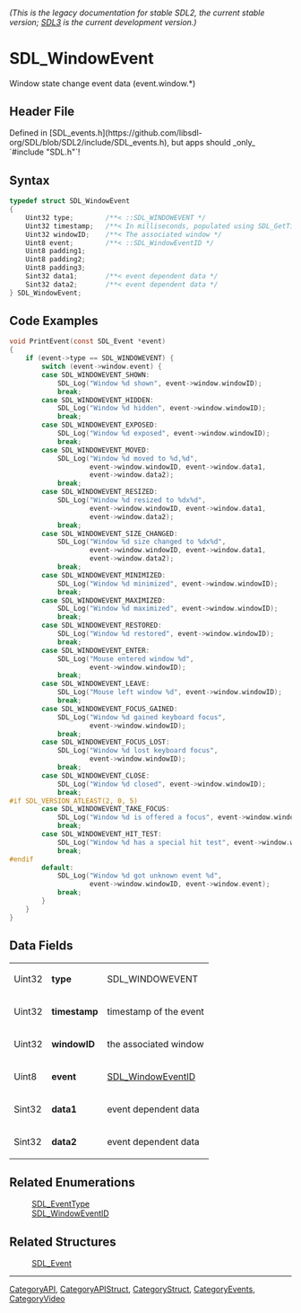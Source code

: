 ====== (This is the legacy documentation for stable SDL2, the current stable version; [https://wiki.libsdl.org/SDL3/ SDL3] is the current development version.) ======
= SDL_WindowEvent =

Window state change event data (event.window.*)

== Header File ==

Defined in [SDL_events.h](https://github.com/libsdl-org/SDL/blob/SDL2/include/SDL_events.h), but apps should _only_ `#include "SDL.h"`!

== Syntax ==

<syntaxhighlight lang='c'>
typedef struct SDL_WindowEvent
{
    Uint32 type;        /**< ::SDL_WINDOWEVENT */
    Uint32 timestamp;   /**< In milliseconds, populated using SDL_GetTicks() */
    Uint32 windowID;    /**< The associated window */
    Uint8 event;        /**< ::SDL_WindowEventID */
    Uint8 padding1;
    Uint8 padding2;
    Uint8 padding3;
    Sint32 data1;       /**< event dependent data */
    Sint32 data2;       /**< event dependent data */
} SDL_WindowEvent;</syntaxhighlight>

== Code Examples ==

<!-- #Example1 Start -->
<syntaxhighlight lang='c'>
void PrintEvent(const SDL_Event *event)
{
    if (event->type == SDL_WINDOWEVENT) {
        switch (event->window.event) {
        case SDL_WINDOWEVENT_SHOWN:
            SDL_Log("Window %d shown", event->window.windowID);
            break;
        case SDL_WINDOWEVENT_HIDDEN:
            SDL_Log("Window %d hidden", event->window.windowID);
            break;
        case SDL_WINDOWEVENT_EXPOSED:
            SDL_Log("Window %d exposed", event->window.windowID);
            break;
        case SDL_WINDOWEVENT_MOVED:
            SDL_Log("Window %d moved to %d,%d",
                    event->window.windowID, event->window.data1,
                    event->window.data2);
            break;
        case SDL_WINDOWEVENT_RESIZED:
            SDL_Log("Window %d resized to %dx%d",
                    event->window.windowID, event->window.data1,
                    event->window.data2);
            break;
        case SDL_WINDOWEVENT_SIZE_CHANGED:
            SDL_Log("Window %d size changed to %dx%d",
                    event->window.windowID, event->window.data1,
                    event->window.data2);
            break;
        case SDL_WINDOWEVENT_MINIMIZED:
            SDL_Log("Window %d minimized", event->window.windowID);
            break;
        case SDL_WINDOWEVENT_MAXIMIZED:
            SDL_Log("Window %d maximized", event->window.windowID);
            break;
        case SDL_WINDOWEVENT_RESTORED:
            SDL_Log("Window %d restored", event->window.windowID);
            break;
        case SDL_WINDOWEVENT_ENTER:
            SDL_Log("Mouse entered window %d",
                    event->window.windowID);
            break;
        case SDL_WINDOWEVENT_LEAVE:
            SDL_Log("Mouse left window %d", event->window.windowID);
            break;
        case SDL_WINDOWEVENT_FOCUS_GAINED:
            SDL_Log("Window %d gained keyboard focus",
                    event->window.windowID);
            break;
        case SDL_WINDOWEVENT_FOCUS_LOST:
            SDL_Log("Window %d lost keyboard focus",
                    event->window.windowID);
            break;
        case SDL_WINDOWEVENT_CLOSE:
            SDL_Log("Window %d closed", event->window.windowID);
            break;
#if SDL_VERSION_ATLEAST(2, 0, 5)
        case SDL_WINDOWEVENT_TAKE_FOCUS:
            SDL_Log("Window %d is offered a focus", event->window.windowID);
            break;
        case SDL_WINDOWEVENT_HIT_TEST:
            SDL_Log("Window %d has a special hit test", event->window.windowID);
            break;
#endif
        default:
            SDL_Log("Window %d got unknown event %d",
                    event->window.windowID, event->window.event);
            break;
        }
    }
}
</syntaxhighlight>
<!-- #End Example1 -->

== Data Fields ==

{|
|Uint32
|'''type'''
|SDL_WINDOWEVENT
|-
|Uint32
|'''timestamp'''
|timestamp of the event
|-
|Uint32
|'''windowID'''
|the associated window
|-
|Uint8
|'''event'''
|[[SDL_WindowEventID]]
|-
|Sint32
|'''data1'''
|event dependent data
|-
|Sint32
|'''data2'''
|event dependent data
|}

== Related Enumerations ==

:[[SDL_EventType]]
:[[SDL_WindowEventID]]

== Related Structures ==

:[[SDL_Event]]

----
[[CategoryAPI]], [[CategoryAPIStruct]], [[CategoryStruct]], [[CategoryEvents]], [[CategoryVideo]]

<!-- #Actually from the SDL_events.h header but listed in both categories for the wiki. -->


